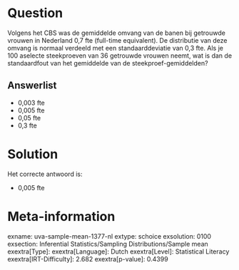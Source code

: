 Question
========

Volgens het CBS was de gemiddelde omvang van de banen bij getrouwde
vrouwen in Nederland 0,7 fte (full-time equivalent). De distributie van
deze omvang is normaal verdeeld met een standaarddeviatie van 0,3 fte.
Als je 100 aselecte steekproeven van 36 getrouwde vrouwen neemt, wat is
dan de standaardfout van het gemiddelde van de steekproef-gemiddelden?

Answerlist
----------

* 0,003 fte
* 0,005 fte
* 0,05 fte
* 0,3 fte

Solution
========

Het correcte antwoord is: 

* 0,005 fte

Meta-information
================
exname: uva-sample-mean-1377-nl
extype: schoice
exsolution: 0100
exsection: Inferential Statistics/Sampling Distributions/Sample mean
exextra[Type]: 
exextra[Language]: Dutch
exextra[Level]: Statistical Literacy
exextra[IRT-Difficulty]: 2.682
exextra[p-value]: 0.4399
